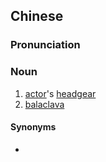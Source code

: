 {{also|头套}}
==Chinese==
{{zh-forms|s=头套}}

===Pronunciation===
{{zh-pron
|m=tóutào
|cat=n
}}

===Noun===
{{zh-noun}}

# [[actor]]'s [[headgear]]
# [[balaclava]]

====Synonyms====
* {{sense|balaclava}} {{zh-l|巴拉克拉瓦}}